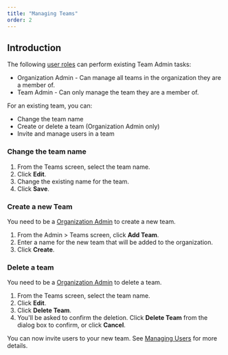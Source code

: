 ```yaml
---
title: "Managing Teams"
order: 2
---
```


## Introduction

The following [user roles](/tyk-cloud/teams-&-users/user-roles) can perform existing Team Admin tasks:

* Organization Admin - Can manage all teams in the organization they are a member of.
* Team Admin - Can only manage the team they are a member of.

For an existing team, you can:

* Change the team name
* Create or delete a team (Organization Admin only)
* Invite and manage users in a team
  
### Change the team name

1. From the Teams screen, select the team name.
2. Click **Edit**.
3. Change the existing name for the team.
4. Click **Save**.

### Create a new Team

You need to be a [Organization Admin](/tyk-cloud/teams-&-users/user-roles#user-roles-within-tyk-cloud) to create a new team.

1. From the Admin > Teams screen, click **Add Team**.
2. Enter a name for the new team that will be added to the organization.
3. Click **Create**.

### Delete a team 

You need to be a [Organization Admin](/tyk-cloud/teams-&-users/user-roles#user-roles-within-tyk-cloud) to delete a team.

1. From the Teams screen, select the team name.
2. Click **Edit**.
3. Click **Delete Team**.
4. You'll be asked to confirm the deletion. Click **Delete Team** from the dialog box to confirm, or click **Cancel**.

You can now invite users to your new team. See [Managing Users](/tyk-cloud/teams-&-users/managing-users) for more details.
